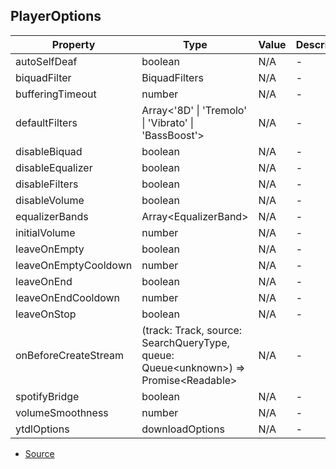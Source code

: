 ## PlayerOptions


| Property | Type | Value | Description |
| ----------- | ----------- | ----------- | ----------- |
| autoSelfDeaf | boolean | N/A | - |
| biquadFilter | BiquadFilters | N/A | - |
| bufferingTimeout | number | N/A | - |
| defaultFilters | Array\<'8D' \| 'Tremolo' \| 'Vibrato' \| 'BassBoost'> | N/A | - |
| disableBiquad | boolean | N/A | - |
| disableEqualizer | boolean | N/A | - |
| disableFilters | boolean | N/A | - |
| disableVolume | boolean | N/A | - |
| equalizerBands | Array\<EqualizerBand> | N/A | - |
| initialVolume | number | N/A | - |
| leaveOnEmpty | boolean | N/A | - |
| leaveOnEmptyCooldown | number | N/A | - |
| leaveOnEnd | boolean | N/A | - |
| leaveOnEndCooldown | number | N/A | - |
| leaveOnStop | boolean | N/A | - |
| onBeforeCreateStream | (track: Track, source: SearchQueryType, queue: Queue\<unknown>) => Promise\<Readable> | N/A | - |
| spotifyBridge | boolean | N/A | - |
| volumeSmoothness | number | N/A | - |
| ytdlOptions | downloadOptions | N/A | - |


- [Source](https://github.com/Androz2091/discord-player/blob/8b29b68/packages/discord-player/src/types/types.ts#L153)